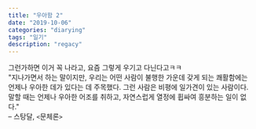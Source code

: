 ```yaml
---
title: "우아함 2"
date: "2019-10-06"
categories: "diarying"
tags: "일기"
description: "regacy"
---
```


그런가하면 이거 꼭 나라고, 요즘 그렇게 우기고 다닌다고ㅋㅋ
<br/>
⁠⁡⁢⁣⁤⁪⁫⁬⁭⁯⁮⁯"지나가면서 하는 말이지만, 우리는 어떤 사람이 불행한 가운데 갖게 되는 쾌활함에는 언제나 우아한 데가 있다는 데 주목했다. 그런 사람은 비평에 일가견이 있는 사람이다. 말할 때는 언제나 우아한 어조를 취하고, 자연스럽게 열정에 휩싸여 흥분하는 일이 없다."  
– 스탕달, `<`문체론`>`